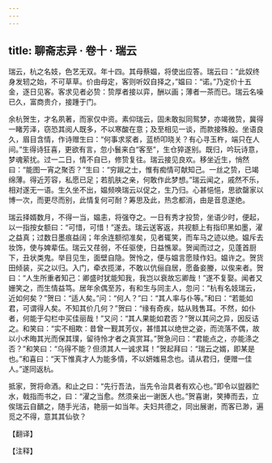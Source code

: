 ```yaml
---
---
---
```

title: 聊斋志异 · 卷十 · 瑞云
---

瑞云，杭之名妓，色艺无双。年十四。其母蔡媪，将使出应答。瑞云曰：“此奴终身发轫之始，不可草草。价由母定，客则听奴自择之，”媪曰：“诺。”乃定价十五金，逐日见客。客求见者必贽：贽厚者接以弈，酬以画；薄者一茶而已。瑞云名噪已久，富商贵介，接踵于门。

余杭贺生，才名夙著，而家仅中资。素仰瑞云，固未敢拟同鸳梦，亦竭微贽，冀得一睹芳泽，窃恐其阅人既多，不以寒酸在意；及至相见一谈，而款接殊殷。坐语良久，眉目含情，作诗赠生曰：“何事求浆者，蓝桥叩晓关？有心寻玉杵，端只在人间。”生得诗狂喜，更欲有言，忽小鬟来白“客至”，生仓猝遂别。既归，吟玩诗意，梦魂萦扰。过一二日，情不自已，修贽复往。瑞云接见良欢。移坐近生，悄然曰：“能图一宵之聚否？”生曰：“穷踧之士，惟有痴情可献知己。一丝之贽，已竭绵薄。得近芳容，私愿已足；若肌肤之亲，何敢作此梦想。”瑞云闻之，戚然不乐，相对遂无一语。生久坐不出，媪频唤瑞云以促之，生乃归。心甚悒悒，思欲罄家以博一次，而更尽而别，此情复何可耐？筹思及此，热念都消，由是音息遂绝。

瑞云择婿数月，不得一当，媪恚，将强夺之。一日有秀才投贽，坐语少时，便起，以一指按女额曰：“可惜，可惜！”遂去。瑞云送客返，共视额上有指印黑如墨，濯之益真；过数日墨痕益阔；年余连额彻准矣，见者辄笑，而车马之迹以绝。媪斥去妆饰，使与婢辈伍。瑞云又荏弱，不任驱使，日益憔翠。贺闻而过之，见蓬首厨下，丑状类鬼。举目见生，面壁自隐。贺怜之，便与媪言愿赎作妇。媪许之。贺货田倾装，买之以归。入门，牵衣揽涕，不敢以伉俪自居，愿备妾媵，以俟来者。贺曰：“人生所重者知己：卿盛时犹能知我，我岂以衰故忘卿哉！”遂不复娶。闻者又姗笑之，而生情益笃。居年余偶至苏，有和生与同主人，忽问：“杭有名妓瑞云，近如何矣？”贺曰：“适人矣。”问：“何人？”曰：“其人率与仆等。”和曰：“若能如君，可谓得人矣。不知其价几何？”贺曰：“缘有奇疾，姑从贱售耳。不然，如仆者，何能于勾栏中买佳丽哉！”又问：“其人果能如君否？”贺以其问之异，因反诘之。和笑曰：“实不相欺：昔曾一觐其芳仪，甚惜其以绝世之姿，而流落不偶，故以小术晦其光而保其璞，留待怜才者之真赏耳。”贺急问曰：“君能点之，亦能涤之否？”和笑曰：“乌得不能？但须其人一诚求耳！”贺起拜曰：“瑞云之婿，即某是也。”和喜曰：“天下惟真才人为能多情，不以妍媸易念也。请从君归，便赠一佳人。”遂同返杭。

抵家，贺将命酒。和止之曰：“先行吾法，当先令治具者有欢心也。”即令以盥器贮水，戟指而书之，曰：“濯之当愈。然须亲出一谢医人也。”贺喜谢，笑捧而去，立俟瑞云自靧之，随手光洁，艳丽一如当年。夫妇共德之，同出展谢，而客已渺，遍觅之不得，意其其仙欤？

【翻译】

【注释】


